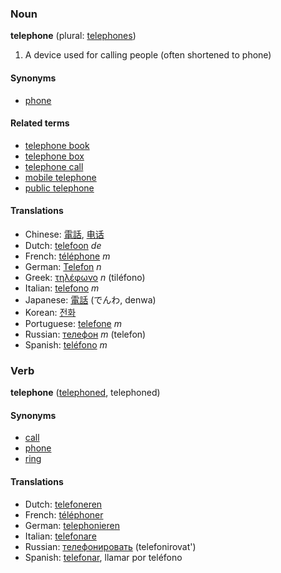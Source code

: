 ===Noun===
'''telephone''' (plural: [[telephones]])

# A device used for calling people (often shortened to phone)

====Synonyms====
*[[phone]]

====Related terms====
*[[telephone book]]
*[[telephone box]]
*[[telephone call]]
*[[mobile telephone]]
*[[public telephone]]

====Translations====
*Chinese: [[電話]], [[电话]]
*Dutch: [[telefoon]] ''de''
*French: [[téléphone]] ''m''
*German: [[Telefon]] ''n''
*Greek: [[τηλέφωνο]] ''n'' (til&eacute;fono)
*Italian: [[telefono]] ''m''
*Japanese: [[電話]] (でんわ, denwa)
*Korean: [[전화]]
*Portuguese: [[telefone]] ''m''
*Russian: [[телефон]] ''m'' (telefon)
*Spanish: [[teléfono]] ''m''

===Verb===
'''telephone''' ([[telephoned]], telephoned)

====Synonyms====
*[[call]]
*[[phone]]
*[[ring]]

====Translations====
*Dutch: [[telefoneren]]
*French: [[téléphoner]]
*German: [[telephonieren]]
*Italian: [[telefonare]]
*Russian: [[телефонировать]] (telefonirovat')
*Spanish: [[telefonar]], llamar por teléfono
